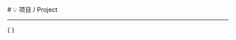 
<BaseLayout title="项目">
  <BaseCard title="Project">
  # 💡 项目 / Project

---

  </BaseCard>
  <div class="mt-8 mb-8">
    {
    <ProjectCard
      title="简易的Web服务器"
      desc="弄清楚Web服务器的工作原理，可以帮助我们更好地理解Web开发。"
      url="http://xiesl.topblog/blog/2024-11-27简易web服务器"
      image="https://lh6.googleusercontent.com/proxy/NOVoZUyghhfbhSpyNPUXAxPeEIwkk4aTWdvhzi1HXaGYTQ84T0ci6HpQbQjOrrlJ1OYrAWKYId2bjuvlBQ9OQIdL0zL0dZ_ytxTxan29rOgplfMzLDNljoY"
      badge="Python"
      github="1"
      target="_blank"
    />
    }
    </div>
</BaseLayout>
<ProjectJS />
